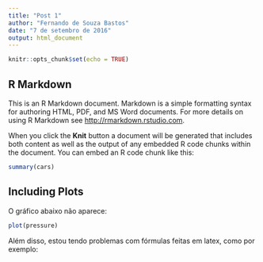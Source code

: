 ```yaml
---
title: "Post 1"
author: "Fernando de Souza Bastos"
date: "7 de setembro de 2016"
output: html_document
---
```


```r
knitr::opts_chunk$set(echo = TRUE)
```

## R Markdown

This is an R Markdown document. Markdown is a simple formatting syntax for authoring HTML, PDF, and MS Word documents. For more details on using R Markdown see <http://rmarkdown.rstudio.com>.

When you click the **Knit** button a document will be generated that includes both content as well as the output of any embedded R code chunks within the document. You can embed an R code chunk like this:

```r
summary(cars)
```

## Including Plots

O gráfico abaixo não aparece:

```r
plot(pressure)
```

Além disso, estou tendo problemas com fórmulas feitas em latex, como por exemplo:

\begin{equation}
F_{T}(t;\alpha,\beta)=P(T\leq t)=\Phi\left[\dfrac{1}{\alpha}\left(\sqrt{\frac{t}{\beta}}-\sqrt{\frac{\beta}{t}}\right)\right],\ t>0
\end{equation}
